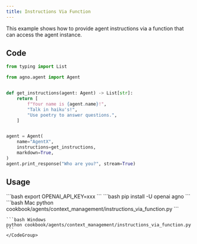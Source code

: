 ```yaml
---
title: Instructions Via Function
---
```


This example shows how to provide agent instructions via a function that can access the agent instance.

## Code

```python cookbook/agents/context_management/instructions_via_function.py
from typing import List

from agno.agent import Agent


def get_instructions(agent: Agent) -> List[str]:
    return [
        f"Your name is {agent.name}!",
        "Talk in haiku's!",
        "Use poetry to answer questions.",
    ]


agent = Agent(
    name="AgentX",
    instructions=get_instructions,
    markdown=True,
)
agent.print_response("Who are you?", stream=True)
```

## Usage

<Steps>
  <Snippet file="create-venv-step.mdx" />

  <Step title="Set your API key">
    ```bash
    export OPENAI_API_KEY=xxx
    ```
  </Step>

  <Step title="Install libraries">
    ```bash
    pip install -U openai agno
    ```
  </Step>

  <Step title="Run Agent">
    <CodeGroup>
    ```bash Mac
    python cookbook/agents/context_management/instructions_via_function.py
    ```

    ```bash Windows
    python cookbook/agents/context_management/instructions_via_function.py
    ```
    </CodeGroup>
  </Step>
</Steps>